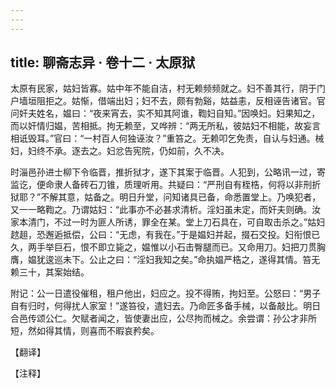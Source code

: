 ```yaml
---
---
---
```

title: 聊斋志异 · 卷十二 · 太原狱
---

太原有民家，姑妇皆寡。姑中年不能自洁，村无赖频频就之。妇不善其行，阴于门户墙垣阻拒之。姑惭，借端出妇；妇不去，颇有勃谿，姑益恚，反相诬告诸官。官问奸夫姓名，媪曰：“夜来宵去，实不知其阿谁，鞫妇自知。”因唤妇。妇果知之，而以奸情归媪，苦相抵。拘无赖至，又哗辨：“两无所私，彼姑妇不相能，故妄言相诋毁耳。”官曰：“一村百人何独诬汝？”重笞之。无赖叩乞免责，自认与妇通。械妇，妇终不承。逐去之。妇忿告宪院，仍如前，久不决。

时淄邑孙进士柳下令临晋，推折狱才，遂下其案于临晋。人犯到，公略讯一过，寄监讫，便命隶人备砖石刀锥，质理听用。共疑曰：“严刑自有桎梏，何将以非刑折狱耶？”不解其意，姑备之。明日升堂，问知诸具已备，命悉置堂上。乃唤犯者，又一一略鞫之。乃谓姑妇：“此事亦不必甚求清析。淫妇虽未定，而奸夫则确。汝家本清门，不过一时为匪人所诱，罪全在某。堂上刀石具在，可自取击杀之。”姑妇趑趄，恐邂逅抵偿，公曰：“无虑，有我在。”于是媪妇并起，掇石交投。妇衔恨已久，两手举巨石，恨不即立毙之，媪惟以小石击臀腿而已。又命用刀。妇把刀贯胸膺，媪犹逡巡未下。公止之曰：“淫妇我知之矣。”命执媪严梏之，遂得其情。笞无赖三十，其案始结。

附记：公一日遣役催租，租户他出，妇应之。投不得贿，拘妇至。公怒曰：“男子自有归时，何得扰人家室！”遂笞役，遣妇去。乃命匠多备手械，以备敲比。明日合邑传颂公仁。欠赋者闻之，皆使妻出应，公尽拘而械之。余尝谓：孙公才非所短，然如得其情，则喜而不暇哀矜矣。

【翻译】

【注释】

